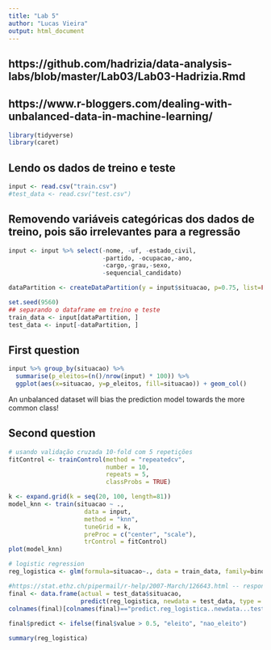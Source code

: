 ```yaml
---
title: "Lab 5"
author: "Lucas Vieira"
output: html_document
---
```


## https://github.com/hadrizia/data-analysis-labs/blob/master/Lab03/Lab03-Hadrizia.Rmd
## https://www.r-bloggers.com/dealing-with-unbalanced-data-in-machine-learning/

```r
library(tidyverse)
library(caret)
```

## Lendo os dados de treino e teste
```r
input <- read.csv("train.csv")
#test_data <- read.csv("test.csv")
```

## Removendo variáveis categóricas dos dados de treino, pois são irrelevantes para a regressão
```r
input <- input %>% select(-nome, -uf, -estado_civil, 
                          -partido, -ocupacao,-ano, 
                          -cargo,-grau,-sexo, 
                          -sequencial_candidato)
```

```r
dataPartition <- createDataPartition(y = input$situacao, p=0.75, list=FALSE)

set.seed(9560)
## separando o dataframe em treino e teste
train_data <- input[dataPartition, ]
test_data <- input[-dataPartition, ]
```

## First question
```r
input %>% group_by(situacao) %>% 
  summarise(p_eleitos=(n()/nrow(input) * 100)) %>% 
  ggplot(aes(x=situacao, y=p_eleitos, fill=situacao)) + geom_col()
```

An unbalanced dataset will bias the prediction model towards the more common class!

## Second question
```r
# usando validação cruzada 10-fold com 5 repetições
fitControl <- trainControl(method = "repeatedcv",
                           number = 10,
                           repeats = 5,
                           classProbs = TRUE)
```

```r
k <- expand.grid(k = seq(20, 100, length=81))
model_knn <- train(situacao ~ ., 
                     data = input, 
                     method = "knn", 
                     tuneGrid = k,
                     preProc = c("center", "scale"),
                     trControl = fitControl)
plot(model_knn)
```

```r
# logistic regression
reg_logistica <- glm(formula=situacao~., data = train_data, family=binomial)

#https://stat.ethz.ch/pipermail/r-help/2007-March/126643.html -- response type
final <- data.frame(actual = test_data$situacao,
                    predict(reg_logistica, newdata = test_data, type = "response"))
colnames(final)[colnames(final)=="predict.reg_logistica..newdata...test_data..type....response.."] <- "value"
 
final$predict <- ifelse(final$value > 0.5, "eleito", "nao_eleito")

summary(reg_logistica)
```

